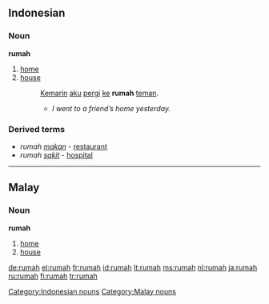 ==Indonesian==

===Noun===
'''rumah'''

# [[home]]
# [[house]]
#: [[kemarin|Kemarin]] [[aku]] [[pergi]] [[ke]] '''rumah''' [[teman]].
#:* ''I went to a friend’s home yesterday.''

===Derived terms===
* ''rumah'' ''[[makan]]'' - [[restaurant]]
* ''rumah'' ''[[sakit]]'' - [[hospital]]

[[Category:Indonesian nouns]]

----

==Malay==

===Noun===
'''rumah'''

# [[home]]
# [[house]]

[[Category:Malay nouns]]

[[de:rumah]]
[[el:rumah]]
[[fr:rumah]]
[[id:rumah]]
[[lt:rumah]]
[[ms:rumah]]
[[nl:rumah]]
[[ja:rumah]]
[[ru:rumah]]
[[fi:rumah]]
[[tr:rumah]]